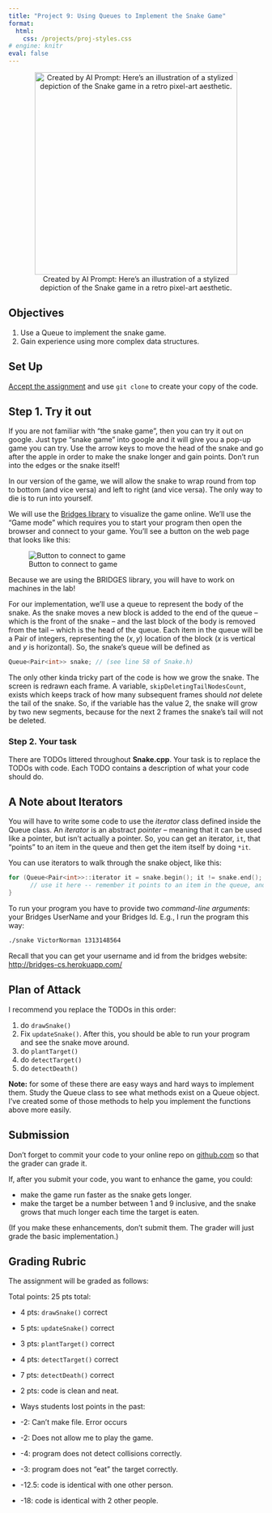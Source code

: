 ```yaml
---
title: "Project 9: Using Queues to Implement the Snake Game"
format: 
  html:
    css: /projects/proj-styles.css
# engine: knitr
eval: false
---
```


<!-- ## Project 8: Navigate a Maze Using a Stack -->

<center><figure>

<img src="/projects/imgs/proj9-snake.png" alt="Created by AI Prompt: Here’s an illustration of a stylized depiction of the Snake game in a retro pixel-art aesthetic." width="400"/>
<figcaption>Created by AI Prompt: Here’s an illustration of a stylized depiction of the Snake game in a retro pixel-art aesthetic.</figcaption>

</figure></center>

## Objectives

1. Use a Queue to implement the snake game.
2. Gain experience using more complex data structures.

## Set Up

[Accept the assignment](https://classroom.github.com/a/y1MFWgHx) and use `git clone` to create your copy of the code.

## Step 1. Try it out

If you are not familiar with "the snake game", then you can try it out on google. Just type "snake game" into google and it will give you a pop-up game you can try. Use the arrow keys to move the head of the snake and go after the apple in order to make the snake longer and gain points. Don't run into the edges or the snake itself!

In our version of the game, we will allow the snake to wrap round from top to bottom (and vice versa) and left to right (and vice versa). The only way to die is to run into yourself.

We will use the [Bridges library](http://bridges-cs.herokuapp.com/signup) to visualize the game online. We'll use the "Game mode" which requires you to start your program then open the browser and connect to your game. You'll see a button on the web page that looks like this:

![Button to connect to game]()

:::{.callout-warning}
Because we are using the BRIDGES library, you will have to work on machines in the lab!
:::

For our implementation, we'll use a queue to represent the body of the snake. As the snake moves a new block is added to the end of the queue -- which is the front of the snake -- and the last block of the body is removed from the tail -- which is the head of the queue. Each item in the queue will be a Pair of integers, representing the $(x, y)$ location of the block ($x$ is vertical and $y$ is horizontal). So, the snake's queue will be defined as 

```cpp
Queue<Pair<int>> snake; // (see line 58 of Snake.h)
```

The only other kinda tricky part of the code is how we grow the snake. The screen is redrawn each frame. A variable, `skipDeletingTailNodesCount`, exists which keeps track of how many subsequent frames should *not* delete the tail of the snake. So, if the variable has the value 2, the snake will grow by two new segments, because for the next 2 frames the snake's tail will not be deleted.

### Step 2. Your task

There are TODOs littered throughout **Snake.cpp**. Your task is to replace the TODOs with code. Each TODO contains a description of what your code should do.

:::{.callout-note}
## A Note about Iterators

You will have to write some code to use the *iterator* class defined inside the Queue class. An *iterator* is an abstract *pointer* -- meaning that it can be used like a pointer, but isn't actually a pointer. So, you can get an iterator, `it`, that "points" to an item in the queue and then get the item itself by doing `*it`.

You can use iterators to walk through the snake object, like this:

```cpp
for (Queue<Pair<int>>::iterator it = snake.begin(); it != snake.end(); it++) {
      // use it here -- remember it points to an item in the queue, and those items are Pair objects.
}
```

:::

To run your program you have to provide two *command-line arguments*: your Bridges UserName and your Bridges Id. E.g., I run the program this way:

```bash
./snake VictorNorman 1313148564
```

Recall that you can get your username and id from the bridges website: [http://bridges-cs.herokuapp.com/](http://bridges-cs.herokuapp.com/)

## Plan of Attack

I recommend you replace the TODOs in this order:

1. do `drawSnake()`
2. Fix `updateSnake()`. After this, you should be able to run your program and see the snake move around.
3. do `plantTarget()`
4. do `detectTarget()`
5. do `detectDeath()`

**Note:** for some of these there are easy ways and hard ways to implement them. Study the Queue class to see what methods exist on a Queue object. I've created some of those methods to help you implement the functions above more easily.


## Submission

Don't forget to commit your code to your online repo on [github.com](https://github.com/) so that the grader can grade it.

If, after you submit your code, you want to enhance the game, you could:

* make the game run faster as the snake gets longer.
* make the target be a number between 1 and 9 inclusive, and the snake grows that much longer each time the target is eaten.

(If you make these enhancements, don't submit them. The grader will just grade the basic implementation.)

## Grading Rubric

The assignment will be graded as follows:

Total points: 25 pts total:

+ 4 pts: `drawSnake()` correct
+ 5 pts: `updateSnake()` correct
+ 3 pts: `plantTarget()` correct
+ 4 pts: `detectTarget()` correct
+ 7 pts: `detectDeath()` correct
+ 2 pts: code is clean and neat.
+ 
Ways students lost points in the past:

+ -2: Can't make file. Error occurs
+ -2: Does not allow me to play the game.
+ -4: program does not detect collisions correctly.
+ -3: program does not "eat" the target correctly.
+ -12.5: code is identical with one other person.
+ -18: code is identical with 2 other people.

